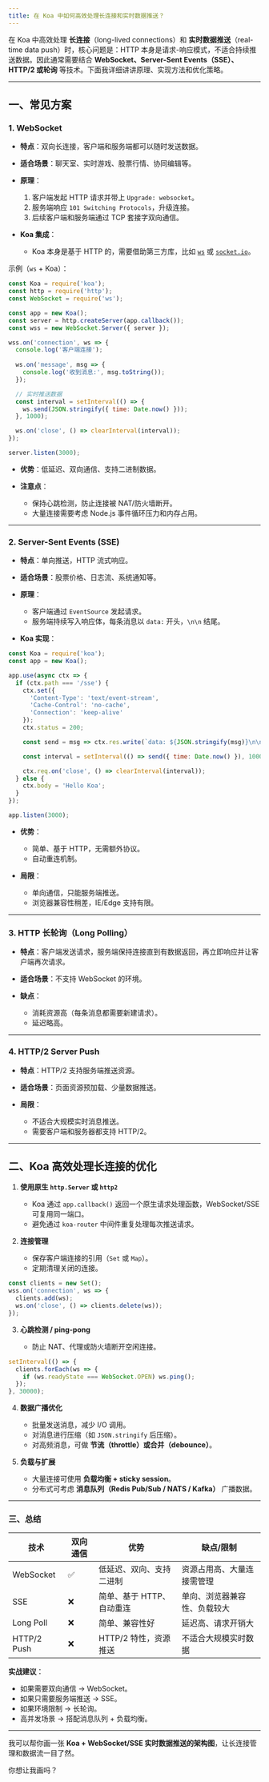 ```yaml
---
title: 在 Koa 中如何高效处理长连接和实时数据推送？
---
```


在 Koa 中高效处理 **长连接**（long-lived connections）和 **实时数据推送**（real-time data push）时，核心问题是：HTTP 本身是请求-响应模式，不适合持续推送数据。因此通常需要结合 **WebSocket、Server-Sent Events（SSE）、HTTP/2 或轮询** 等技术。下面我详细讲讲原理、实现方法和优化策略。

---

## 一、常见方案

### 1. WebSocket

* **特点**：双向长连接，客户端和服务端都可以随时发送数据。
* **适合场景**：聊天室、实时游戏、股票行情、协同编辑等。
* **原理**：

  1. 客户端发起 HTTP 请求并带上 `Upgrade: websocket`。
  2. 服务端响应 `101 Switching Protocols`，升级连接。
  3. 后续客户端和服务端通过 TCP 套接字双向通信。
* **Koa 集成**：

  * Koa 本身是基于 HTTP 的，需要借助第三方库，比如 [`ws`](https://www.npmjs.com/package/ws) 或 [`socket.io`](https://socket.io/)。

示例（`ws` + Koa）：

```js
const Koa = require('koa');
const http = require('http');
const WebSocket = require('ws');

const app = new Koa();
const server = http.createServer(app.callback());
const wss = new WebSocket.Server({ server });

wss.on('connection', ws => {
  console.log('客户端连接');
  
  ws.on('message', msg => {
    console.log('收到消息:', msg.toString());
  });

  // 实时推送数据
  const interval = setInterval(() => {
    ws.send(JSON.stringify({ time: Date.now() }));
  }, 1000);

  ws.on('close', () => clearInterval(interval));
});

server.listen(3000);
```

* **优势**：低延迟、双向通信、支持二进制数据。
* **注意点**：

  * 保持心跳检测，防止连接被 NAT/防火墙断开。
  * 大量连接需要考虑 Node.js 事件循环压力和内存占用。

---

### 2. Server-Sent Events (SSE)

* **特点**：单向推送，HTTP 流式响应。
* **适合场景**：股票价格、日志流、系统通知等。
* **原理**：

  * 客户端通过 `EventSource` 发起请求。
  * 服务端持续写入响应体，每条消息以 `data:` 开头，`\n\n` 结尾。
* **Koa 实现**：

```js
const Koa = require('koa');
const app = new Koa();

app.use(async ctx => {
  if (ctx.path === '/sse') {
    ctx.set({
      'Content-Type': 'text/event-stream',
      'Cache-Control': 'no-cache',
      'Connection': 'keep-alive'
    });
    ctx.status = 200;

    const send = msg => ctx.res.write(`data: ${JSON.stringify(msg)}\n\n`);

    const interval = setInterval(() => send({ time: Date.now() }), 1000);

    ctx.req.on('close', () => clearInterval(interval));
  } else {
    ctx.body = 'Hello Koa';
  }
});

app.listen(3000);
```

* **优势**：

  * 简单、基于 HTTP，无需额外协议。
  * 自动重连机制。
* **局限**：

  * 单向通信，只能服务端推送。
  * 浏览器兼容性稍差，IE/Edge 支持有限。

---

### 3. HTTP 长轮询（Long Polling）

* **特点**：客户端发送请求，服务端保持连接直到有数据返回，再立即响应并让客户端再次请求。
* **适合场景**：不支持 WebSocket 的环境。
* **缺点**：

  * 消耗资源高（每条消息都需要新建请求）。
  * 延迟略高。

---

### 4. HTTP/2 Server Push

* **特点**：HTTP/2 支持服务端推送资源。
* **适合场景**：页面资源预加载、少量数据推送。
* **局限**：

  * 不适合大规模实时消息推送。
  * 需要客户端和服务器都支持 HTTP/2。

---

## 二、Koa 高效处理长连接的优化

1. **使用原生 `http.Server` 或 `http2`**

   * Koa 通过 `app.callback()` 返回一个原生请求处理函数，WebSocket/SSE 可复用同一端口。
   * 避免通过 `koa-router` 中间件重复处理每次推送请求。

2. **连接管理**

   * 保存客户端连接的引用（`Set` 或 `Map`）。
   * 定期清理关闭的连接。

```js
const clients = new Set();
wss.on('connection', ws => {
  clients.add(ws);
  ws.on('close', () => clients.delete(ws));
});
```

3. **心跳检测 / ping-pong**

   * 防止 NAT、代理或防火墙断开空闲连接。

```js
setInterval(() => {
  clients.forEach(ws => {
    if (ws.readyState === WebSocket.OPEN) ws.ping();
  });
}, 30000);
```

4. **数据广播优化**

   * 批量发送消息，减少 I/O 调用。
   * 对消息进行压缩（如 `JSON.stringify` 后压缩）。
   * 对高频消息，可做 **节流（throttle）或合并（debounce）**。

5. **负载与扩展**

   * 大量连接可使用 **负载均衡 + sticky session**。
   * 分布式可考虑 **消息队列（Redis Pub/Sub / NATS / Kafka）** 广播数据。

---

### 三、总结

| 技术          | 双向通信 | 优势              | 缺点/限制          |
| ----------- | ---- | --------------- | -------------- |
| WebSocket   | ✅    | 低延迟、双向、支持二进制    | 资源占用高、大量连接需管理  |
| SSE         | ❌    | 简单、基于 HTTP、自动重连 | 单向、浏览器兼容性、负载较大 |
| Long Poll   | ❌    | 简单、兼容性好         | 延迟高、请求开销大      |
| HTTP/2 Push | ❌    | HTTP/2 特性，资源推送  | 不适合大规模实时数据     |

**实战建议**：

* 如果需要双向通信 → WebSocket。
* 如果只需要服务端推送 → SSE。
* 如果环境限制 → 长轮询。
* 高并发场景 → 搭配消息队列 + 负载均衡。

---

我可以帮你画一张 **Koa + WebSocket/SSE 实时数据推送的架构图**，让长连接管理和数据流一目了然。

你想让我画吗？
